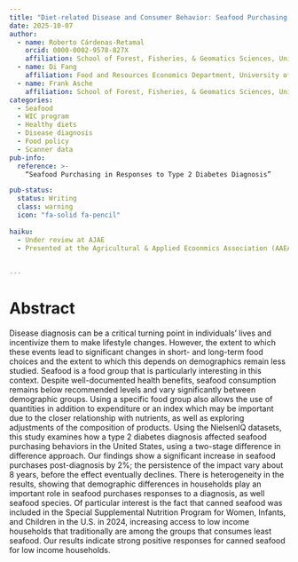 ```yaml
---
title: "Diet-related Disease and Consumer Behavior: Seafood Purchasing Responses to Type 2 Diabetes Diagnosis"
date: 2025-10-07
author:
  - name: Roberto Cárdenas-Retamal
    orcid: 0000-0002-9578-827X
    affiliation: School of Forest, Fisheries, & Geomatics Sciences, University of Florida
  - name: Di Fang
    affiliation: Food and Resources Economics Department, University of Florida
  - name: Frank Asche
    affiliation: School of Forest, Fisheries, & Geomatics Sciences, University of Florida
categories:
  - Seafood 
  - WIC program
  - Healthy diets
  - Disease diagnosis
  - Food policy 
  - Scanner data
pub-info:
  reference: >-
    “Seafood Purchasing in Responses to Type 2 Diabetes Diagnosis”

pub-status: 
  status: Writing
  class: warning
  icon: "fa-solid fa-pencil"
  
haiku: 
  - Under review at AJAE
  - Presented at the Agricultural & Applied Ecoonmics Association (AAEA) 2024 conference in New Orleans
  
  
---
```


# Abstract 

Disease diagnosis can be a critical turning point in individuals’ lives and incentivize them to make lifestyle changes.
However, the extent to which these events lead to significant changes in short- and long-term food choices and the
extent to which this depends on demographics remain less studied. Seafood is a food group that is particularly interesting
in this context. Despite well-documented health benefits, seafood consumption remains below recommended
levels and vary significantly between demographic groups. Using a specific food group also allows the use of quantities
in addition to expenditure or an index which may be important due to the closer relationship with nutrients,
as well as exploring adjustments of the composition of products. Using the NielsenIQ datasets, this study examines
how a type 2 diabetes diagnosis affected seafood purchasing behaviors in the United States, using a two-stage difference
in difference approach. Our findings show a significant increase in seafood purchases post-diagnosis by 2%;
the persistence of the impact vary about 8 years, before the effect eventually declines. There is heterogeneity in the
results, showing that demographic differences in households play an important role in seafood purchases responses
to a diagnosis, as well seafood species. Of particular interest is the fact that canned seafood was included in the Special
Supplemental Nutrition Program for Women, Infants, and Children in the U.S. in 2024, increasing access to low
income households that traditionally are among the groups that consumes least seafood. Our results indicate strong
positive responses for canned seafood for low income households.
